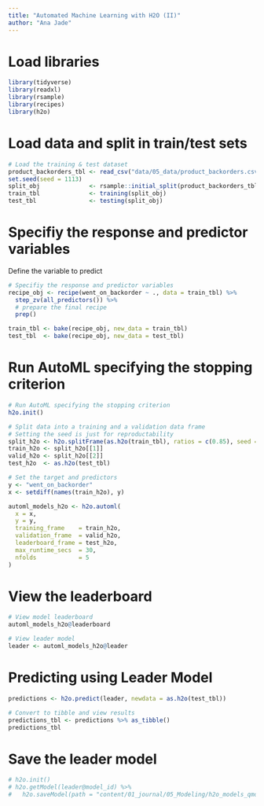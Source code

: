 ```yaml
---
title: "Automated Machine Learning with H2O (II)"
author: "Ana Jade"
---
```


# Load libraries
```r
library(tidyverse)
library(readxl)
library(rsample)
library(recipes)
library(h2o)
```

# Load data and split in train/test sets
```r
# Load the training & test dataset
product_backorders_tbl <- read_csv("data/05_data/product_backorders.csv")
set.seed(seed = 1113)
split_obj              <- rsample::initial_split(product_backorders_tbl, prop = 0.85)
train_tbl              <- training(split_obj)
test_tbl               <- testing(split_obj)
```

# Specifiy the response and predictor variables
Define the variable to predict
```r
# Specifiy the response and predictor variables 
recipe_obj <- recipe(went_on_backorder ~ ., data = train_tbl) %>%
  step_zv(all_predictors()) %>%
  # prepare the final recipe
  prep()

train_tbl <- bake(recipe_obj, new_data = train_tbl)
test_tbl  <- bake(recipe_obj, new_data = test_tbl)
```


# Run AutoML specifying the stopping criterion
```r
# Run AutoML specifying the stopping criterion
h2o.init()

# Split data into a training and a validation data frame
# Setting the seed is just for reproductability
split_h2o <- h2o.splitFrame(as.h2o(train_tbl), ratios = c(0.85), seed = 1234)
train_h2o <- split_h2o[[1]]
valid_h2o <- split_h2o[[2]]
test_h2o  <- as.h2o(test_tbl)

# Set the target and predictors
y <- "went_on_backorder"
x <- setdiff(names(train_h2o), y)

automl_models_h2o <- h2o.automl(
  x = x,
  y = y,
  training_frame    = train_h2o,
  validation_frame  = valid_h2o,
  leaderboard_frame = test_h2o,
  max_runtime_secs  = 30,
  nfolds            = 5 
)
```

# View the leaderboard
```r
# View model leaderboard
automl_models_h2o@leaderboard

# View leader model
leader <- automl_models_h2o@leader

```

# Predicting using Leader Model
```r
predictions <- h2o.predict(leader, newdata = as.h2o(test_tbl))

# Convert to tibble and view results
predictions_tbl <- predictions %>% as_tibble()
predictions_tbl

```

# Save the leader model
```r
# h2o.init()
# h2o.getModel(leader@model_id) %>% 
#   h2o.saveModel(path = "content/01_journal/05_Modeling/h2o_models_qmd/")

```
